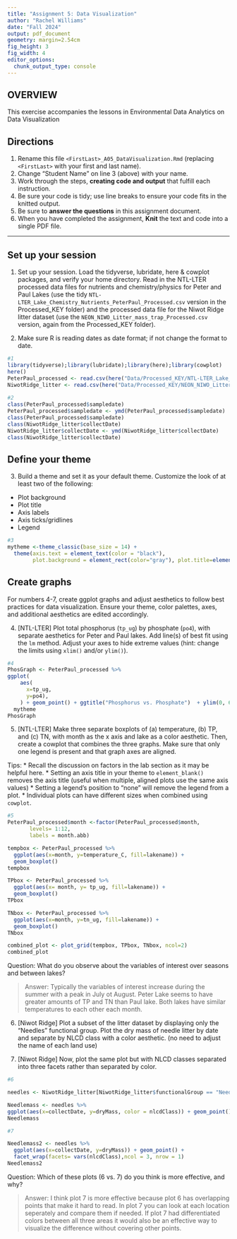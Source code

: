 ```yaml
---
title: "Assignment 5: Data Visualization"
author: "Rachel Williams"
date: "Fall 2024"
output: pdf_document
geometry: margin=2.54cm
fig_height: 3
fig_width: 4
editor_options: 
  chunk_output_type: console
---
```


## OVERVIEW

This exercise accompanies the lessons in Environmental Data Analytics on Data Visualization 

## Directions
1. Rename this file `<FirstLast>_A05_DataVisualization.Rmd` (replacing `<FirstLast>` with your first and last name).
2. Change "Student Name" on line 3 (above) with your name.
3. Work through the steps, **creating code and output** that fulfill each instruction.
4. Be sure your code is tidy; use line breaks to ensure your code fits in the knitted output.
5. Be sure to **answer the questions** in this assignment document.
6. When you have completed the assignment, **Knit** the text and code into a single PDF file.

---

## Set up your session 

1. Set up your session. Load the tidyverse, lubridate, here & cowplot packages, and verify your home directory. Read in the NTL-LTER processed data files for nutrients and chemistry/physics for Peter and Paul Lakes (use the tidy `NTL-LTER_Lake_Chemistry_Nutrients_PeterPaul_Processed.csv` version in the Processed_KEY folder) and the processed data file for the Niwot Ridge litter dataset (use the `NEON_NIWO_Litter_mass_trap_Processed.csv` version, again from the Processed_KEY folder). 

2. Make sure R is reading dates as date format; if not change the format to date.

```r
#1 
library(tidyverse);library(lubridate);library(here);library(cowplot)
here()
PeterPaul_processed <- read.csv(here("Data/Processed_KEY/NTL-LTER_Lake_Chemistry_Nutrients_PeterPaul_Processed.csv"))
NiwotRidge_litter <- read.csv(here("Data/Processed_KEY/NEON_NIWO_Litter_mass_trap_Processed.csv"))
                                
#2 
class(PeterPaul_processed$sampledate)
PeterPaul_processed$sampledate <- ymd(PeterPaul_processed$sampledate)
class(PeterPaul_processed$sampledate)
class(NiwotRidge_litter$collectDate)
NiwotRidge_litter$collectDate <- ymd(NiwotRidge_litter$collectDate)
class(NiwotRidge_litter$collectDate)

```
## Define your theme
3. Build a theme and set it as your default theme. Customize the look of at least two of the following: 
 * Plot background
 * Plot title
 * Axis labels
 * Axis ticks/gridlines
 * Legend

```r
#3
mytheme <-theme_classic(base_size = 14) +
  theme(axis.text = element_text(color = "black"), 
        plot.background = element_rect(color="gray"), plot.title=element_text(size=16, face="bold", hjust=.5))

```

## Create graphs
For numbers 4-7, create ggplot graphs and adjust aesthetics to follow best practices for data visualization. Ensure your theme, color palettes, axes, and additional aesthetics are edited accordingly.

4. [NTL-LTER] Plot total phosphorus (`tp_ug`) by phosphate (`po4`), with separate aesthetics for Peter and Paul lakes. Add line(s) of best fit using the `lm` method. Adjust your axes to hide extreme values (hint: change the limits using `xlim()` and/or `ylim()`).

```r
#4 
PhosGraph <- PeterPaul_processed %>%
ggplot(
    aes(
      x=tp_ug,
      y=po4),
    ) + geom_point() + ggtitle("Phosphorus vs. Phosphate")  + ylim(0, 60) + xlab("Total Phosphorus") + ylab("Total Phosphate")  + geom_smooth(method = "lm", se = FALSE) +
  mytheme 
PhosGraph
```


5. [NTL-LTER] Make three separate boxplots of (a) temperature, (b) TP, and (c) TN, with month as the x axis and lake as a color aesthetic. Then, create a cowplot that combines the three graphs. Make sure that only one legend is present and that graph axes are aligned. 

Tips:
* Recall the discussion on factors in the lab section as it may be helpful here. 
* Setting an axis title in your theme to `element_blank()` removes the axis title (useful when multiple, aligned plots use the same axis values)
* Setting a legend's position to "none" will remove the legend from a plot.
* Individual plots can have different sizes when combined using `cowplot`.

```r
#5 
PeterPaul_processed$month <-factor(PeterPaul_processed$month,
       levels= 1:12,
       labels = month.abb)

tempbox <- PeterPaul_processed %>%
  ggplot(aes(x=month, y=temperature_C, fill=lakename)) +
  geom_boxplot() 
tempbox

TPbox <- PeterPaul_processed %>%
  ggplot(aes(x= month, y= tp_ug, fill=lakename)) +
  geom_boxplot()
TPbox

TNbox <- PeterPaul_processed %>%
  ggplot(aes(x=month, y=tn_ug, fill=lakename)) +
  geom_boxplot()
TNbox

combined_plot <- plot_grid(tempbox, TPbox, TNbox, ncol=2)
combined_plot
```

Question: What do you observe about the variables of interest over seasons and between lakes? 

> Answer: Typically the variables of interest increase during the summer with a peak in July ot August. Peter Lake seems to have greater amounts of TP and TN than Paul lake. Both lakes have similar temperatures to each other each month. 

6. [Niwot Ridge] Plot a subset of the litter dataset by displaying only the "Needles" functional group. Plot the dry mass of needle litter by date and separate by NLCD class with a color aesthetic. (no need to adjust the name of each land use)

7. [Niwot Ridge] Now, plot the same plot but with NLCD classes separated into three facets rather than separated by color. 

```r
#6

needles <- NiwotRidge_litter[NiwotRidge_litter$functionalGroup == "Needles",]

Needlemass <- needles %>%
ggplot(aes(x=collectDate, y=dryMass, color = nlcdClass)) + geom_point()
Needlemass

#7

Needlemass2 <- needles %>%
  ggplot(aes(x=collectDate, y=dryMass)) + geom_point() +
  facet_wrap(facets= vars(nlcdClass),ncol = 3, nrow = 1)
Needlemass2

```
Question: Which of these plots (6 vs. 7) do you think is more effective, and why? 

> Answer: I think plot 7 is more effective because plot 6 has overlapping points that make it hard to read. In plot 7 you can look at each location seperately and compare them if needed. If plot 7 had differentiated colors between all three areas it would also be an effective way to visualize the difference without covering other points.   